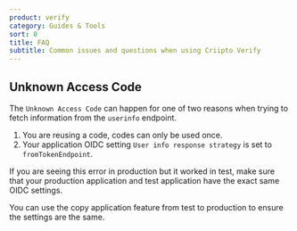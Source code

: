 ```yaml
---
product: verify
category: Guides & Tools
sort: 0
title: FAQ
subtitle: Common issues and questions when using Criipto Verify
---
```




## Unknown Access Code

The `Unknown Access Code` can happen for one of two reasons when trying to fetch information from the `userinfo` endpoint.

1. You are reusing a code, codes can only be used once.
2. Your application OIDC setting `User info response strategy` is set to `fromTokenEndpoint`.

If you are seeing this error in production but it worked in test, make sure that your production application and test application have the exact same OIDC settings.

You can use the copy application feature from test to production to ensure the settings are the same.